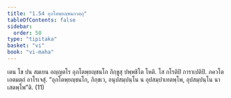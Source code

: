 ```yaml
---
title: "1.54 อุภโตพฺยญฺชนกวตฺถุ"
tableOfContents: false
sidebar:
  order: 50
type: "tipitaka"
basket: "vi"
book: "vi-maha"
---
```



<DynamicBreadcrumb />

<Division number="116" book="vi-maha">

<Paragraph number="490" book="vi-maha">
เตน โข ปน สมเยน อญฺญตโร อุภโตพฺยญฺชนโก ภิกฺขูสุ ปพฺพชิโต โหติ. โส กโรติปิ การาเปติปิ. ภควโต เอตมตฺถํ อาโรเจสุํ. “อุภโตพฺยญฺชนโก, ภิกฺขเว, อนุปสมฺปนฺโน น อุปสมฺปาเทตพฺโพ, อุปสมฺปนฺโน นาเสตพฺโพ”ติ. (11)
</Paragraph>
</Division>